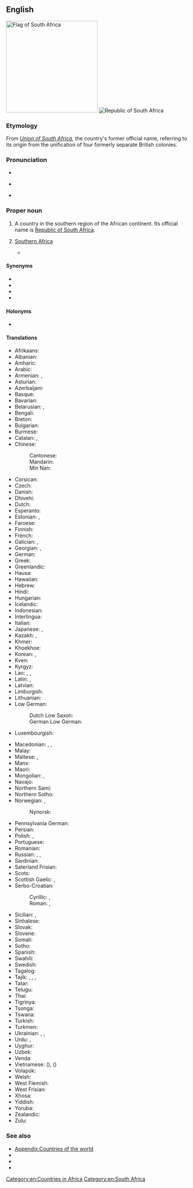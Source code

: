 ==English==
{{wikipedia|dab=South Africa (disambiguation)}}
{{wikipedia}}
[[Image:Flag of South Africa.svg|right|thumb|250px|Flag of '''South Africa''']]
[[Image:LocationSouthAfrica.svg|thumb|Republic of South Africa]]

===Etymology===
From ''[[Union of South Africa]]'', the country's former official name, referring to its origin from the unification of four formerly separate British colonies.

===Pronunciation===
* {{IPA|en|/ˌsaʊθ ˈæf.ɹɪ.kə/}}
* {{a|SAE}} {{IPA|en|[sɑɤ̯ˈθɛ̞frɘkə]}}
* {{audio|en|LL-Q1860 (eng)-Vealhurl-South Africa.wav |Audio (UK)}}
{{rfap|en}}<!--ideally, pronounced by someone from the country-->

===Proper noun===
{{en-proper noun|head=[[south|South]] [[Africa]]}}

# A country in the southern region of the African continent. Its official name is [[Republic of South Africa]].
# {{lb|en|now|nonstandard}} [[Southern Africa]]
#* {{quote-journal|en|date=March 15, 1901|url=https://www.biodiversitylibrary.org/bibliography/69252|journal=The Agricultural Journal and Mining Record|volume=4|issue=1|page=1|passage=With the exception of the Portuguese Colonies, the Journal is franked to all parts of '''South Africa'''.}}

====Synonyms====
{{sense|country}}
* {{l|en|Republic of South Africa}}
* {{l|en|Azania}}
* {{l|en|Soufrica}}
* {{l|en|SA}}

====Holonyms====
* {{l|en|Subsahara}}

====Translations====
{{trans-top|country}}
* Afrikaans: {{t+|af|Suid-Afrika}}
* Albanian: {{t|sq|Afrika Jugore|f}}
* Amharic: {{t|am|ደቡብ አፍሪካ}}
* Arabic: {{t|ar|جَنُوب إِفْرِيقِيَّا|f}}
* Armenian: {{t|hy|Հարավաֆրիկյան Հանրապետություն|sc=Armn}}, {{t|hy|Հարավային Աֆրիկա|sc=Armn}}
* Asturian: {{t+|ast|Sudáfrica|f}}
* Azerbaijani: {{t+|az|Cənubi Afrika}}
* Basque: {{t|eu|Hego Afrika}}
* Bavarian: {{t|bar|Sidafrika}}
* Belarusian: {{t|be|Паўднёва-Афрыка́нская Рэспу́бліка}}, {{t|be|Паўднёвая А́фрыка|f}}
* Bengali: {{t+|bn|দক্ষিণ আফ্রিকা}}
* Breton: {{t+|br|Suafrika}}
* Bulgarian: {{t|bg|Ю́жна А́фрика|f}}
* Burmese: {{t|my|တောင်အာဖရိက}}
* Catalan: {{t+|ca|Sud-àfrica|f}}, {{t|ca|Àfrica del Sud|f}}
* Chinese:
*: Cantonese: {{t|yue|南非|tr=naam4 fei1|sc=Hani}}
*: Mandarin: {{t+|cmn|南非|tr=Nánfēi|sc=Hani}}
*: Min Nan: {{t|nan|南非|tr=Lâm-hui|sc=Hani}}
* Corsican: {{t|co|Sudafrica|f}}
* Czech: {{t+|cs|Jihoafrická republika|f}}
* Danish: {{t+|da|Sydafrika}}
* Dhivehi: {{t+|dv|ދެކުނު އެފްރިކާ|sc=Thaa}}
* Dutch: {{t+|nl|Zuid-Afrika}}
* Esperanto: {{t+|eo|Sud-Afriko}}
* Estonian: {{t|et|Lõuna-Aafrika}}, {{t|et|LAV}}
* Faroese: {{t|fo|Suðurafrika|n}}
* Finnish: {{t+|fi|Etelä-Afrikka}}
* French: {{t+|fr|Afrique du Sud|f}}
* Galician: {{t+|gl|Suráfrica|f}}, {{t+|gl|África do Sur|f}}
* Georgian: {{t|ka|სამხრეთ აფრიკის რესპუბლიკა|sc=Geor}}, {{t|ka|სამხრეთი აფრიკა|sc=Geor}}
* German: {{t+|de|Südafrika|n}}
* Greek: {{t+|el|Νότια Αφρική|f}}
* Greenlandic: {{t|kl|Afrika Kujalleq}}
* Hausa: {{t|ha|Afirka ta Kudu|f}}
* Hawaiian: {{t|haw|ʻApelika Hema}}
* Hebrew: {{t|he|דְּרוֹם אַפְרִיקָה|tr=drom áfrika}}
* Hindi: {{t+|hi|दक्षिण अफ़्रीका}}
* Hungarian: {{t+|hu|Dél-afrikai Köztársaság}}
* Icelandic: {{t+|is|Suður-Afríka}}
* Indonesian: {{t+|id|Afrika Selatan}}
* Interlingua: {{t|ia|Africa del Sud}}
* Italian: {{t+|it|Sudafrica|f}}
* Japanese: {{t|ja|南アフリカ|tr=みなみアフリカ, Minami Afurika}}, {{t+|ja|南ア|tr=なんあ, Nan'a}}
* Kazakh: {{t|kk|Оңтүстік Африка Республикасы|sc=Cyrl}}, {{t|kk|Оңтүстік Африка|sc=Cyrl}}
* Khmer: {{t|km|អាហ្វ្រិកខាងត្បូង}}
* Khoekhoe: {{t|naq|ǁHui!gaeb|m}}
* Korean: {{t|ko|^남아프리카}}, {{t+|ko|^남아공}}
* Kven: {{t|fkv|Etelä-Aafrikka}}
* Kyrgyz: {{t|ky|Түштүк Африка|sc=Cyrl}}
* Lao: {{t|lo|ອາຟຣິກາໃຕ້}}, {{t|lo|ອາຝະລິກາໃຕ້}}, {{t|lo|ອາຟຣິກໃຕ້}}
* Latin: {{t|la|Africa Australis|f}}, {{t|la|Africa Meridionalis|f}}
* Latvian: {{t|lv|Dienvidāfrika|f}}
* Limburgish: {{t|li|Zuid-Afrika}}
* Lithuanian: {{t|lt|Pietų Afrika|f}}
* Low German:
*: Dutch Low Saxon: {{t|nds-nl|Zuud-Afrika}}
*: German Low German: {{t|nds-de|Süüdafrika}}
* Luxembourgish: {{t+|lb|Südafrika}}
{{trans-mid}}
* Macedonian: {{t|mk|Јужноафриканска Република|f}}, {{t+|mk|Јужна Африка|f}}, {{t|mk|ЈАР|f}}
* Malay: {{t|ms|Afrika Selatan}}
* Maltese: {{t|mt|Afrika t'Isfel|f|alt=l-Afrika t'Isfel}}, {{t|mt|Sud Afrika|f|alt=is-Sud Afrika}}
* Manx: {{t|gv|Yn Affrick Yiass}}
* Maori: {{t|mi|Āwherika ki te Tonga}}
* Mongolian: {{t|mn|Өмнөд Африк|sc=Cyrl}}, {{t|mn|ӨАБНУ}}
* Navajo: {{t|nv|Kéyah Naakai Łizhinii Bikéyah Shádiʼááhjí Siʼánígíí}}
* Northern Sami: {{t|se|Mátta-Afrihká}}
* Northern Sotho: {{t|nso|Afrika Borwa}}
* Norwegian: {{t+|no|Sør-Afrika}}, {{t|no|Republikken Sør-Afrika}}
*: Nynorsk: {{t+|nn|Sør-Afrika}}
* Pennsylvania German: {{t|pdc|Saut Afrikaa}}
* Persian: {{t|fa|آفریقای جنوبی|tr=âfriqâ-ye jonubi}}
* Polish: {{t+|pl|Republika Południowej Afryki|f}}, {{t+|pl|Południowa Afryka|f}}
* Portuguese: {{t+|pt|África do Sul|f}}
* Romanian: {{t+|ro|Africa de Sud|f}}
* Russian: {{t|ru|Ю́жная А́фрика|f}}, {{t+|ru|Ю́жно-Африка́нская Респу́блика|f}}, {{t+|ru|ЮА́Р|f}}
* Sardinian: {{t|sc|Sudàfrica|f}}
* Saterland Frisian: {{t|stq|Suud-Afrikoa}}
* Scots: {{t|sco|Sooth Africae}}
* Scottish Gaelic: {{t|gd|Afraga a Deas}}, {{t|gd|Poblachd Afraga a Deas}}
* Serbo-Croatian:
*: Cyrillic: {{t|sh|Јужна Африка|f|sc=Cyrl}}, {{t|sh|Јужноафричка Република|f|sc=Cyrl}}
*: Roman: {{t|sh|Južna Afrika|f}}, {{t+|sh|Južnoafrička Republika|f}}
* Sicilian: {{t|scn|Àfrica dû Sud|f}}, {{t|scn|Sudàfrica|f}}
* Sinhalese: {{t|si|දකුණු අප්‍රිකාව|sc=Sinh}}
* Slovak: {{t|sk|Južná Afrika|f}}
* Slovene: {{t|sl|Južna Afrika|f}}
* Somali: {{t|so|Koonfur Afrika}}
* Sotho: {{t+|st|Afrika Borwa}}
* Spanish: {{t+|es|Sudáfrica|f}}
* Swahili: {{t+|sw|Afrika Kusini}}
* Swedish: {{t+|sv|Sydafrika|n}}
* Tagalog: {{t+|tl|Timog Aprika}}
* Tajik: {{t+|tg|Африқои Ҷанубӣ|sc=Cyrl}}, {{t|tg|ҶАҶ}}, {{t|tg|Ҷумҳурии Африқои Ҷанубӣ }}, {{t|tg|Ҷумҳурии Ҷануби Африқо}}
* Tatar: {{t|tt|Көньяк Африка|sc=Cyrl}}
* Telugu: {{t|te|దక్షిణాఫ్రికా}}
* Thai: {{t+|th|แอฟริกาใต้}}
* Tigrinya: {{t|ti|ደቡብ ኣፍሪቃ|sc=Ethi}}
* Tsonga: {{t|ts|Afrika-Dzonga}}
* Tswana: {{t|tn|Aforika Borwa}}
* Turkish: {{t+|tr|Güney Afrika}}
* Turkmen: {{t|tk|Günorta Afrika}}
* Ukrainian: {{t|uk|Півде́нно-Африка́нська Респу́бліка|f}}, {{t+|uk|Півде́нна А́фрика|f}}, {{t|uk|ПАР|f}}
* Urdu: {{t|ur|جنوبی افریقہ|tr=janūbī afrīqâ}}, {{t|ur|ساؤتھ افریقہ|tr=sā'uth afrīqâ|sc=ur-Arab}}
* Uyghur: {{t|ug|جەنۇبىي ئافرىقا}}
* Uzbek: {{t|uz|Janubiy Ofriqo}}
* Venda: {{t|ve|Afurika Tshipembe}}
* Vietnamese: {{t|vi|Cộng hòa Nam Phi}} ({{t|vi|[[共和]][[南非]]}}), {{t|vi|Nam Phi}} ({{t|vi|南非|sc=Hani}})
* Volapük: {{t|vo|Sulüdafrikän}}
* Welsh: {{t|cy|De Affrica}}
* West Flemish: {{t|vls|Zuud-Afrika}}
* West Frisian: {{t|fy|Súd-Afrika}}
* Xhosa: {{t|xh|Mzantsi Afrika}}
* Yiddish: {{t|yi|דרום אַפֿריקע|tr=dorem afrike|sc=Hebr}}
* Yoruba: {{t|yo|Ariwa Afirika}}
* Zealandic: {{t|zea|Zuud-Afrika}}
* Zulu: {{t|zu|iNingizimu Afrika}}
{{trans-bottom}}

===See also===
* [[Appendix:Countries of the world]]
* {{list:countries of Africa/en}}
* {{projectlink|wikipedia|Southern Africa}}
* {{projectlink|wikipedia|Republic of South Africa}}

[[Category:en:Countries in Africa]]
[[Category:en:South Africa]]